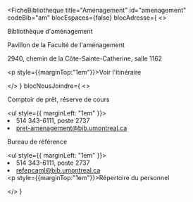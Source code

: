 
<FicheBibliotheque
  title="Aménagement"
  id="amenagement"
  codeBib="am"
  blocEspaces={false}
  blocAdresse={
    <>
      <p>Bibliothèque d'aménagement</p>
      <p>Pavillon de la Faculté de l'aménagement</p>
      <p>2940, chemin de la Côte-Sainte-Catherine, salle 1162</p>
      <p style={{marginTop:"1em"}}><Link to="https://www.google.com/maps/place/Pavillon+de+la+Facult%C3%A9+de+I'am%C3%A9nagement,+2940+Chem.+de+la+C%C3%B4te-Sainte-Catherine,+Montr%C3%A9al,+QC+H3S+2C2,+Canada/@45.504475,-73.620621,4251m/data=!3m1!1e3!4m6!3m5!1s0x4cc91992da0f9677:0xda3129520f89d791!8m2!3d45.504475!4d-73.6206208!16s%2Fg%2F1tghp63h?hl=en&entry=ttu&g_ep=EgoyMDI1MDQwOS4wIKXMDSoASAFQAw%3D%3D" Icon={ArrowSquareOutIcon}>Voir l'itinéraire</Link></p>
    </>
  }
  blocNousJoindre={
    <>
      <p>Comptoir de prêt, réserve de cours</p>
      <ul style={{ marginLeft: "1em" }}>
        <li>514 343-6111, poste 2737</li>
        <li><Link to="mailto:pret-amenagement@bib.umontreal.ca">pret-amenagement@bib.umontreal.ca</Link></li>
      </ul>
      <p>Bureau de référence</p>
      <ul style={{ marginLeft: "1em" }}>
        <li>514 343-6111, poste 2737</li>
        <li><Link to="mailto:refepcaml@bib.umontreal.ca">refepcaml@bib.umontreal.ca</Link></li>
      </ul>
      <p style={{marginTop:"1em"}}><Link to="../nous-joindre/notre-equipe/#amenagement" Icon>Répertoire du personnel</Link></p>
    </>
  }
>
</FicheBibliotheque>
